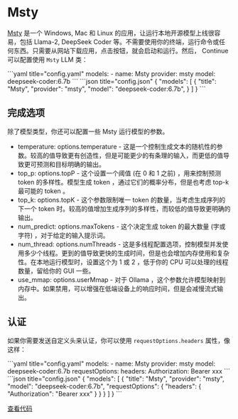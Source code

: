 
# Msty

[Msty](https://msty.app/) 是一个 Windows, Mac 和 Linux 的应用，让运行本地开源模型上线很容易，包括 Llama-2, DeepSeek Coder 等。不需要使用你的终端，运行命令或任何东西。只需要从网站下载应用，点击按钮，就会启动和运行。然后， Continue 可以配置使用 `Msty` LLM 类：

<Tabs groupId="config-example">
  <TabItem value="yaml" label="YAML">
  ```yaml title="config.yaml"
  models:
    - name: Msty
      provider: msty
      model: deepseek-coder:6.7b
  ```
  </TabItem>
  <TabItem value="json" label="JSON">
  ```json title="config.json"
  {
    "models": [
      {
        "title": "Msty",
        "provider": "msty",
        "model": "deepseek-coder:6.7b",
      }
    ]
  }
  ```
  </TabItem>
</Tabs>

## 完成选项

除了模型类型，你还可以配置一些 Msty 运行模型的参数。

- temperature: options.temperature - 这是一个控制生成文本的随机性的参数。较高的值导致更有创造性，但是可能更少的有条理的输入，而更低的值导致更可预测和目标明确的输出。
- top_p: options.topP - 这个设置一个阈值 (在 0 和 1 之前) ，用来控制预测 token 的多样性。模型生成 token ，通过它们的概率分布，但是也考虑 top-k 最可能的 token 。
- top_k: options.topK - 这个参数限制唯一 token 的数量，当考虑生成序列的下一个 token 时。较高的值增加生成序列的多样性，而较低的值导致更明确的输出。
- num_predict: options.maxTokens - 这个决定生成 token 的最大数量 (字或字符) ，对于给定的输入提示词。
- num_thread: options.numThreads - 这是多线程配置选项，控制模型并发使用多少个线程。更到的值导致更快的生成时间，但是也会增加内存使用和复杂性。在本地运行模型时，设置这个为 1 或 2 ，低于你的 CPU 可以处理的线程数量，留给你的 GUI 一些。
- use_mmap: options.userMmap - 对于 Ollama ，这个参数允许模型映射到内存中。如果禁用，可以增强在低端设备上的响应时间，但是会减慢流式输出。

## 认证

如果你需要发送自定义头来认证，你可以使用 `requestOptions.headers` 属性，像这样：

<Tabs groupId="config-example">
  <TabItem value="yaml" label="YAML">
  ```yaml title="config.yaml"
  models:
    - name: Msty
      provider: msty
      model: deepseek-coder:6.7b
      requestOptions:
        headers:
          Authorization: Bearer xxx
  ```
  </TabItem>
  <TabItem value="json" label="JSON">
  ```json title="config.json"
  {
    "models": [
      {
        "title": "Msty",
        "provider": "msty",
        "model": "deepseek-coder:6.7b",
        "requestOptions": {
          "headers": {
            "Authorization": "Bearer xxx"
          }
        }
      }
    ]
  }
  ```
  </TabItem>
</Tabs>

[查看代码](https://github.com/continuedev/continue/blob/main/core/llm/llms/Msty.ts)
